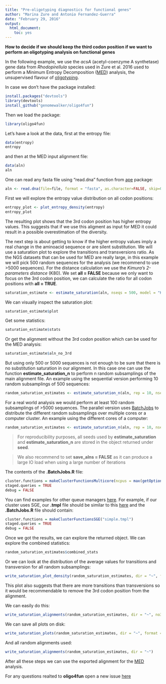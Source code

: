 ```yaml
---
title: "Pre-oligotyping diagnostics for functional genes"
author: "Marina Zure and Antonio Fernandez-Guerra"
date: "February 29, 2016"
output:
  html_document:
    toc: yes
---
```


**How to decide if we should keep the third codon position if we want to perform an oligotyping analysis on functional genes**

In the following example, we use the _acsA_ (acetyl-coenzyme A synthetase) gene data from _Rhodopirellula_ species used in Zure et al. 2016 used to perform a Minimum Entropy Decomposition ([MED](http://merenlab.org/projects/med/)) analysis, the unsupervised flavour of [oligotyping](http://merenlab.org/projects/oligotyping/).

In case we don't have the package installed:

```r
install.packages("devtools")
library(devtools)
install_github("genomewalker/oligo4fun")
```

Then we load the package:
```r
library(oligo4fun)
```

Let's have a look at the data, first at the entropy file:
```r
data(entropy)
entropy
```

and then at the MED input alignment file:
```r
data(aln)
aln
```

One can read any fasta file using "read.dna" function from [ape](https://cran.r-project.org/web/packages/ape/index.html) package:
```r
aln <- read.dna(file=file, format = "fasta", as.character=FALSE, skip=0)
```

First we will explore the entropy value distribution on all codon positions:
```r
entropy_plot <- plot_entropy_density(entropy)
entropy_plot
```

The resulting plot shows that the 3rd codon position has higher entropy values. This suggests
that if we use this aligment as input for MED it could result in a possible overestimation
of the diversity. 

The next step is about getting to know if the higher entropy values imply a real change in the aminoacid sequence
or are silent substitution. We will use a saturation plot to explore the transitions and transversions ratio. As the NGS datasets that can be used for MED are really large, in this example we will pick 500 random sequences for the analysis (we recommend to use >5000 sequences). For the distance calculation we use the _Kimura's 2-parameters distance_ (K80). We set **all = FALSE** because we only want to focus on the 3rd codon position, we can calculate the ratio for all codon positions with **all = TRUE**.
```r
saturation_estimate <- estimate_saturation(aln, nseqs = 500, model = "K80", all = FALSE )
```

We can visually inspect the saturation plot:
```r
saturation_estimate$plot
```

Get some statistics:
```r
saturation_estimate$stats
```

Or get the alignment without the 3rd codon position which can be used for the MED analysis:
```r
saturation_estimate$aln_no_3rd
```

But using only 500 or 5000 sequences is not enough to be sure that there is no substitution saturation in our alignment. In this case one can use the function **estimate_saturation_n** to perform n random subsamplings of the main alignment file. An example using the sequential version performing 10 random subsamplings of 500 sequences:
```r
random_saturation_estimates <- estimate_saturation_n(aln, rep = 10, nseqs = 500, model = "K80", parallel = FALSE, all = FALSE, save_alns = FALSE)
```

For a real world analysis we would perform at least 100 random subsamplings of \>5000 sequences. The parallel version uses [BatchJobs](https://github.com/tudo-r/BatchJobs) to distribute the different random subsamplings over multiple cores or a computer cluster. An example using the different cores of a computer:
```r
random_saturation_estimates <- estimate_saturation_n(aln, rep = 10, nseqs = 500, model = "K80", parallel = TRUE, all = FALSE, save_aln = FALSE, conf_file = "~/.BatchJobs.R", reg_id = "rhodo", reg_dir = "~/rhodo_dir", keep_reg = FALSE)
```

> For reproducibility purposes, all seeds used by **estimate_saturation** and **estimate_saturation_n** are stored in the object returned under **seed**.

> We also recommend to set **save_alns = FALSE** as it can produce a large IO load when using a large number of iterations
 
The contents of the **.BatchJobs.R** file:
```r
cluster.functions = makeClusterFunctionsMulticore(ncpus = max(getOption("mc.cores", parallel::detectCores()) - 1L, 1L))
staged.queries = TRUE
debug = FALSE
```

You can find examples for other queue managers [here](https://github.com/tudo-r/BatchJobs/tree/master/examples/). For example, if our cluster uses SGE, our **.tmpl** file should be similar to this [here](https://github.com/tudo-r/BatchJobs/blob/master/examples/cfSGE/simple.tmpl) and the **.BatchJobs.R** file should contain:
```r
cluster.functions = makeClusterFunctionsSGE("simple.tmpl")
staged.queries = TRUE
debug = FALSE
```

Once we got the results, we can explore the returned object. We can explore the combined statistics:
```r
random_saturation_estimates$combined_stats
```

Or we can look at the distribution of the average values for transitions and transversion for all random subsamplings:
```r
write_saturation_plot_density(random_saturation_estimates, dir = "~", format = "pdf", show = TRUE)
```

This plot also suggests that there are more transitions than transversions so it would be recommendable to remove the 3rd codon position from the alignment.

We can easily do this:
```r
write_saturation_alignments(random_saturation_estimates, dir = "~", no3rd = TRUE)
```

We can save all plots on disk:
```r
write_saturation_plots(random_saturation_estimates, dir = "~", format = "pdf")
```

And all random alignments used:
```r
write_saturation_alignments(random_saturation_estimates, dir = "~")
```

After all these steps we can use the exported alignment for the [MED](http://merenlab.org/projects/med/) analysis.

For any questions realted to **oligo4fun** open a new issue [here](https://github.com/genomewalker/oligo4fun/issues)
